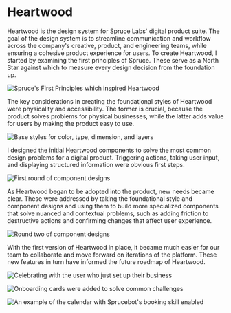 # Heartwood

Heartwood is the design system for Spruce Labs' digital product suite. The goal of the design system is to streamline communication and workflow across the company's creative, product, and engineering teams, while ensuring a cohesive product experience for users. To create Heartwood, I started by examining the first principles of Spruce. These serve as a North Star against which to measure every design decision from the foundation up.

![Spruce's First Principles which inspired Heartwood](../casestudies/heartwood/images/HW-First-Principles--896px.png)

The key considerations in creating the foundational styles of Heartwood were physicality and accessibility. The former is crucial, because the product solves problems for physical businesses, while the latter adds value for users by making the product easy to use.

![Base styles for color, type, dimension, and layers](../casestudies/heartwood/images/HW-Styles.png)

I designed the initial Heartwood components to solve the most common design problems for a digital product. Triggering actions, taking user input, and displaying structured information were obvious first steps.

![First round of component designs](../casestudies/heartwood/images/HW-Components-01--904px.png)

As Heartwood began to be adopted into the product, new needs became clear. These were addressed by taking the foundational style and component designs and using them to build more specialized components that solve nuanced and contextual problems, such as adding friction to destructive actions and confirming changes that affect user experience.

![Round two of component designs](../casestudies/heartwood/images/HW-Components-02.png)

With the first version of Heartwood in place, it became much easier for our team to collaborate and move forward on iterations of the platform. These new features in turn have informed the future roadmap of Heartwood.

![Celebrating with the user who just set up their business](../casestudies/heartwood/images/HW-Example-02.png)

![Onboarding cards were added to solve common challenges](../casestudies/heartwood/images/HW-Example-01.png)

![An example of the calendar with Sprucebot's booking skill enabled](../casestudies/heartwood/images/HW-Example-03.png)
